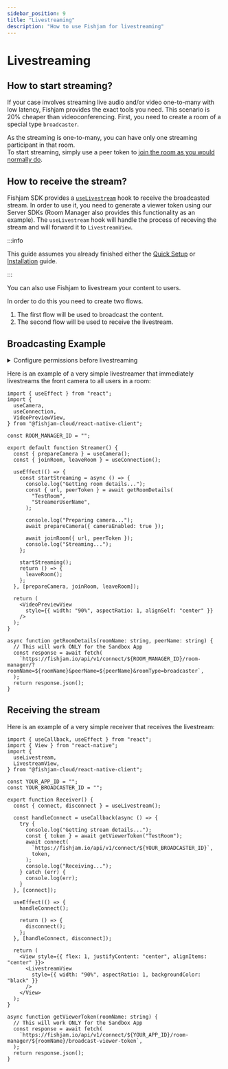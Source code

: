 ```yaml
---
sidebar_position: 9
title: "Livestreaming"
description: "How to use Fishjam for livestreaming"
---
```



# Livestreaming

## How to start streaming?

If your case involves streaming live audio and/or video one-to-many with low latency, Fishjam provides the exact tools you need. This scenario is 20% cheaper than videoconferencing.
First, you need to create a room of a special type `broadcaster`.

As the streaming is one-to-many, you can have only one streaming participant in that room.  
To start streaming, simply use a peer token to [join the room as you would normally do](/react-native/connecting).

## How to receive the stream?

Fishjam SDK provides a [`useLivestream`](/api/mobile/functions/useLivestream) hook to receive the broadcasted stream.
In order to use it, you need to generate a viewer token using our Server SDKs (Room Manager also provides this functionality as an example).
The `useLivestream` hook will handle the process of receving the stream and will forward it to `LivestreamView`.

:::info

This guide assumes you already finished either the [Quick Setup](/react-native/quick-setup) or [Installation](/react-native/installation) guide.

:::

You can also use Fishjam to livestream your content to users.

In order to do this you need to create two flows.

1. The first flow will be used to broadcast the content.
2. The second flow will be used to receive the livestream.

## Broadcasting Example

<details>
<summary>Configure permissions before livestreaming</summary>

<ConfigurePermissions />

</details>

Here is an example of a very simple livestreamer that immediately livestreams the front camera to all users in a room:

```tsx
import { useEffect } from "react";
import {
  useCamera,
  useConnection,
  VideoPreviewView,
} from "@fishjam-cloud/react-native-client";

const ROOM_MANAGER_ID = "";

export default function Streamer() {
  const { prepareCamera } = useCamera();
  const { joinRoom, leaveRoom } = useConnection();

  useEffect(() => {
    const startStreaming = async () => {
      console.log("Getting room details...");
      const { url, peerToken } = await getRoomDetails(
        "TestRoom",
        "StreamerUserName",
      );

      console.log("Preparing camera...");
      await prepareCamera({ cameraEnabled: true });

      await joinRoom({ url, peerToken });
      console.log("Streaming...");
    };

    startStreaming();
    return () => {
      leaveRoom();
    };
  }, [prepareCamera, joinRoom, leaveRoom]);

  return (
    <VideoPreviewView
      style={{ width: "90%", aspectRatio: 1, alignSelf: "center" }}
    />
  );
}

async function getRoomDetails(roomName: string, peerName: string) {
  // This will work ONLY for the Sandbox App
  const response = await fetch(
    `https://fishjam.io/api/v1/connect/${ROOM_MANAGER_ID}/room-manager/?roomName=${roomName}&peerName=${peerName}&roomType=broadcaster`,
  );
  return response.json();
}
```

## Receiving the stream

Here is an example of a very simple receiver that receives the livestream:

```tsx
import { useCallback, useEffect } from "react";
import { View } from "react-native";
import {
  useLivestream,
  LivestreamView,
} from "@fishjam-cloud/react-native-client";

const YOUR_APP_ID = "";
const YOUR_BROADCASTER_ID = "";

export function Receiver() {
  const { connect, disconnect } = useLivestream();

  const handleConnect = useCallback(async () => {
    try {
      console.log("Getting stream details...");
      const { token } = await getViewerToken("TestRoom");
      await connect(
        `https://fishjam.io/api/v1/connect/${YOUR_BROADCASTER_ID}`,
        token,
      );
      console.log("Receiving...");
    } catch (err) {
      console.log(err);
    }
  }, [connect]);

  useEffect(() => {
    handleConnect();

    return () => {
      disconnect();
    };
  }, [handleConnect, disconnect]);

  return (
    <View style={{ flex: 1, justifyContent: "center", alignItems: "center" }}>
      <LivestreamView
        style={{ width: "90%", aspectRatio: 1, backgroundColor: "black" }}
      />
    </View>
  );
}

async function getViewerToken(roomName: string) {
  // This will work ONLY for the Sandbox App
  const response = await fetch(
    `https://fishjam.io/api/v1/connect/${YOUR_APP_ID}/room-manager/${roomName}/broadcast-viewer-token`,
  );
  return response.json();
}
```
